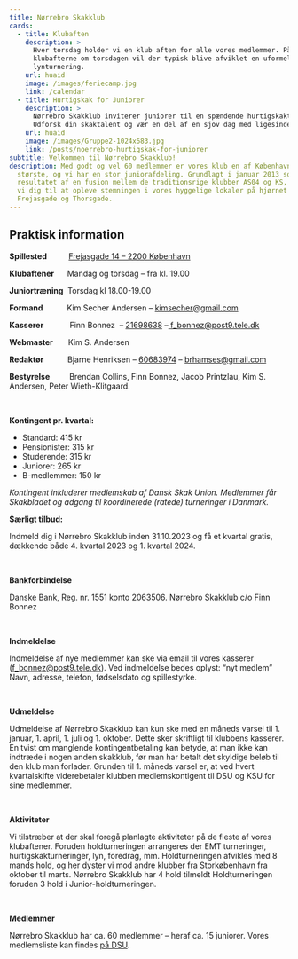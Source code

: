 ```yaml
---
title: Nørrebro Skakklub
cards:
  - title: Klubaften
    description: >
      Hver torsdag holder vi en klub aften for alle vores medlemmer. På vores
      klubafterne om torsdagen vil der typisk blive afviklet en uformel
      lynturnering.
    url: huaid
    image: /images/feriecamp.jpg
    link: /calendar
  - title: Hurtigskak for Juniorer
    description: >
      Nørrebro Skakklub inviterer juniorer til en spændende hurtigskakturnering!
      Udforsk din skaktalent og vær en del af en sjov dag med ligesindede.
    url: huaid
    image: /images/Gruppe2-1024x683.jpg
    link: /posts/noerrebro-hurtigskak-for-juniorer
subtitle: Velkommen til Nørrebro Skakklub!
description: Med godt og vel 60 medlemmer er vores klub en af Københavns
  største, og vi har en stor juniorafdeling. Grundlagt i januar 2013 som
  resultatet af en fusion mellem de traditionsrige klubber AS04 og KS, inviterer
  vi dig til at opleve stemningen i vores hyggelige lokaler på hjørnet af
  Frejasgade og Thorsgade.
---
```

## Praktisk information

**Spillested**          [Frejasgade 14 – 2200 København](https://www.google.dk/maps/@55.698854,12.551246,3a,75y,82.67h,67.37t/data=!3m6!1e1!3m4!1sJJWc-LF_iYoyk5rbiVd9xw!2e0!7i13312!8i6656!6m1!1e1)

**Klubaftener**      Mandag og torsdag – fra kl. 19.00

**Juniortræning**  Torsdag kl 18.00-19.00

**Formand**            Kim Secher Andersen – [kimsecher@gmail.com](mailto:kimsecher@gmail.com)

**Kasserer**               Finn Bonnez  – [21698638](tel:+4521698638) –[ f_bonnez@post9.tele.dk](mailto:f_bonnez@post9.tele.dk)


**Webmaster**       Kim S. Andersen

**Redaktør**           Bjarne Henriksen – [60683974](tel:+4560683974) – [brhamses@gmail.com](mailto:brhamses@gmail.com)

**Bestyrelse**            Brendan Collins, Finn Bonnez, Jacob Printzlau, Kim S. Andersen, Peter Wieth-Klitgaard.

<br/>

**Kontingent pr. kvartal:**

- Standard: 415 kr
- Pensionister: 315 kr
- Studerende: 315 kr
- Juniorer: 265 kr
- B-medlemmer: 150 kr

_Kontingent inkluderer medlemskab af Dansk Skak Union. Medlemmer får Skakbladet og adgang til koordinerede (ratede) turneringer i Danmark._

**Særligt tilbud:**

Indmeld dig i Nørrebro Skakklub inden 31.10.2023 og få et kvartal gratis, dækkende både 4. kvartal 2023 og 1. kvartal 2024.

<br/>

**Bankforbindelse**

Danske Bank, Reg. nr. 1551 konto 2063506. Nørrebro Skakklub c/o Finn Bonnez

<br/>

**Indmeldelse**

Indmeldelse af nye medlemmer kan ske via email til vores kasserer ([f_bonnez@post9.tele.dk](mailto:f_bonnez@post9.tele.dk)). Ved indmeldelse bedes oplyst: “nyt medlem” Navn, adresse, telefon, fødselsdato og spillestyrke.

<br/>

**Udmeldelse**

Udmeldelse af Nørrebro Skakklub kan kun ske med en måneds varsel til 1. januar, 1. april, 1. juli og 1. oktober. Dette sker skriftligt til klubbens kasserer. En tvist om manglende kontingentbetaling kan betyde, at man ikke kan indtræde i nogen anden skakklub, før man har betalt det skyldige beløb til den klub man forlader. Grunden til 1. måneds varsel er, at ved hvert kvartalskifte viderebetaler klubben medlemskontigent til DSU og KSU for sine medlemmer.

<br/>

**Aktiviteter**

Vi tilstræber at der skal foregå planlagte aktiviteter på de fleste af vores klubaftener. Foruden holdturneringen arrangeres der EMT turneringer, hurtigskakturneringer, lyn, foredrag, mm. Holdturneringen afvikles med 8 mands hold, og her dyster vi mod andre klubber fra Storkøbenhavn fra oktober til marts. Nørrebro Skakklub har 4 hold tilmeldt Holdturneringen foruden 3 hold i Junior-holdturneringen.

<br/>

**Medlemmer**

Nørrebro Skakklub har ca. 60 medlemmer – heraf ca. 15 juniorer. Vores medlemsliste kan findes [på DSU](https://turnering.skak.dk/ClubAndMembers/ClubDetails/201).
